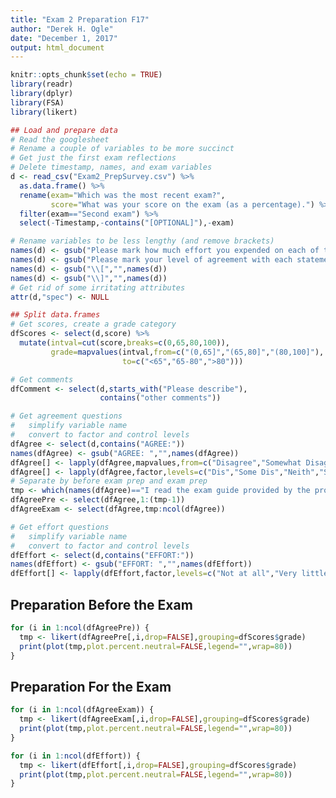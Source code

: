 ```yaml
---
title: "Exam 2 Preparation F17"
author: "Derek H. Ogle"
date: "December 1, 2017"
output: html_document
---
```


```r
knitr::opts_chunk$set(echo = TRUE)
library(readr)
library(dplyr)
library(FSA)
library(likert)

## Load and prepare data
# Read the googlesheet
# Rename a couple of variables to be more succinct
# Get just the first exam reflections
# Delete timestamp, names, and exam variables
d <- read_csv("Exam2_PrepSurvey.csv") %>%
  as.data.frame() %>%
  rename(exam="Which was the most recent exam?",
         score="What was your score on the exam (as a percentage).") %>%
  filter(exam=="Second exam") %>%
  select(-Timestamp,-contains("[OPTIONAL]"),-exam)

# Rename variables to be less lengthy (and remove brackets)
names(d) <- gsub("Please mark how much effort you expended on each of the following when preparing for the exam.","EFFORT:",names(d))
names(d) <- gsub("Please mark your level of agreement with each statement below.","AGREE:",names(d))
names(d) <- gsub("\\[","",names(d))
names(d) <- gsub("\\]","",names(d))
# Get rid of some irritating attributes
attr(d,"spec") <- NULL

## Split data.frames
# Get scores, create a grade category
dfScores <- select(d,score) %>%
  mutate(intval=cut(score,breaks=c(0,65,80,100)),
         grade=mapvalues(intval,from=c("(0,65]","(65,80]","(80,100]"),
                         to=c("<65","65-80",">80")))

# Get comments
dfComment <- select(d,starts_with("Please describe"),
                    contains("other comments"))

# Get agreement questions
#   simplify variable name
#   convert to factor and control levels
dfAgree <- select(d,contains("AGREE:"))
names(dfAgree) <- gsub("AGREE: ","",names(dfAgree))
dfAgree[] <- lapply(dfAgree,mapvalues,from=c("Disagree","Somewhat Disagree","Neither","Somewhat Agree","Agree"),to=c("Dis","Some Dis","Neith","Some Agr","Agree"))
dfAgree[] <- lapply(dfAgree,factor,levels=c("Dis","Some Dis","Neith","Some Agr","Agree"))
# Separate by before exam prep and exam prep
tmp <- which(names(dfAgree)=="I read the exam guide provided by the professor.")
dfAgreePre <- select(dfAgree,1:(tmp-1))
dfAgreeExam <- select(dfAgree,tmp:ncol(dfAgree))

# Get effort questions
#   simplify variable name
#   convert to factor and control levels
dfEffort <- select(d,contains("EFFORT:"))
names(dfEffort) <- gsub("EFFORT: ","",names(dfEffort))
dfEffort[] <- lapply(dfEffort,factor,levels=c("Not at all","Very little","Some","Much","Lots"))
```

## Preparation Before the Exam
```r
for (i in 1:ncol(dfAgreePre)) {
  tmp <- likert(dfAgreePre[,i,drop=FALSE],grouping=dfScores$grade)
  print(plot(tmp,plot.percent.neutral=FALSE,legend="",wrap=80))
}
```

## Preparation For the Exam
```r
for (i in 1:ncol(dfAgreeExam)) {
  tmp <- likert(dfAgreeExam[,i,drop=FALSE],grouping=dfScores$grade)
  print(plot(tmp,plot.percent.neutral=FALSE,legend="",wrap=80))
}
```

```r
for (i in 1:ncol(dfEffort)) {
  tmp <- likert(dfEffort[,i,drop=FALSE],grouping=dfScores$grade)
  print(plot(tmp,plot.percent.neutral=FALSE,legend="",wrap=80))
}
```
